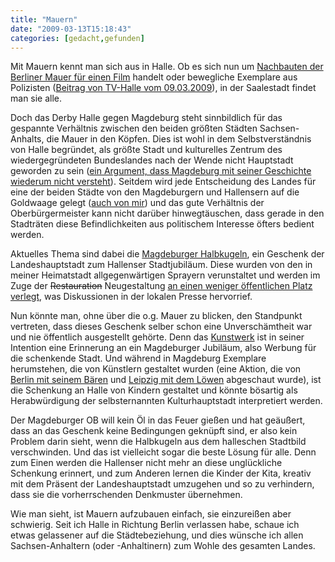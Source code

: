 ```yaml
---
title: "Mauern"
date: "2009-03-13T15:18:43"
categories: [gedacht,gefunden]
---
```


Mit Mauern kennt man sich aus in Halle. Ob es sich nun um [Nachbauten der Berliner Mauer für einen Film](http://www.mz-web.de/servlet/ContentServer?pagename=ksta/page&atype=ksArtikel&aid=1236150453832&calledPageId=987490165154) handelt oder bewegliche Exemplare aus Polizisten ([Beitrag von TV-Halle vom 09.03.2009](http://www.tvhalle.de/index.php?option=com_content&task=view&id=404&Itemid=84)), in der Saalestadt findet man sie alle.

Doch das Derby Halle gegen Magdeburg steht sinnbildlich für das gespannte Verhältnis zwischen den beiden größten Städten Sachsen-Anhalts, die Mauer in den Köpfen. Dies ist wohl in dem Selbstverständnis von Halle begründet, als größte Stadt und kulturelles Zentrum des wiedergegründeten Bundeslandes nach der Wende nicht Hauptstadt geworden zu sein ([ein Argument, dass Magdeburg mit seiner Geschichte wiederum nicht versteht](http://sanity.madcynic.com/2009/01/26/wie-man-eine-stadt-vor-den-kopf-stost/)). Seitdem wird jede Entscheidung des Landes für eine der beiden Städte von den Magdeburgern und Hallensern auf die Goldwaage gelegt ([auch von mir](/blog/2008/09/25/eu-bestatigt-it-always-rains-on-me/)) und das gute Verhältnis der Oberbürgermeister kann nicht darüber hinwegtäuschen, dass gerade in den Stadträten diese Befindlichkeiten aus politischem Interesse öfters bedient werden.

Aktuelles Thema sind dabei die [Magdeburger Halbkugeln](http://www.flickr.com/photos/7891209@N04/3314619976/), ein Geschenk der Landeshauptstadt zum Hallenser Stadtjubiläum. Diese wurden von den in meiner Heimatstadt allgegenwärtigen Sprayern verunstaltet und werden im Zuge der <del datetime="2009-03-13T13:44:10+00:00">Restauration</del> Neugestaltung [an einen weniger öffentlichen Platz verlegt](http://www.halleforum.de/Halle-Nachrichten/Halbkugeln-kommen-in-EinsteinKita/19798), was Diskussionen in der lokalen Presse hervorrief.

Nun könnte man, ohne über die o.g. Mauer zu blicken, den Standpunkt vertreten, dass dieses Geschenk selber schon eine Unverschämtheit war und nie öffentlich ausgestellt gehörte. Denn das [Kunstwerk](http://www.magdeburger-halbkugeln.de/) ist in seiner Intention eine Erinnerung an ein Magdeburger Jubiläum, also Werbung für die schenkende Stadt. Und während in Magdeburg Exemplare herumstehen, die von Künstlern gestaltet wurden (eine Aktion, die von [Berlin mit seinem Bären](http://www.buddy-baer.com/de.html) und [Leipzig mit dem Löwen](http://de.wikipedia.org/wiki/Tierparaden) abgeschaut wurde), ist die Schenkung an Halle von Kindern gestaltet und könnte bösartig als Herabwürdigung der selbsternannten Kulturhauptstadt interpretiert werden.

Der Magdeburger OB will kein Öl in das Feuer gießen und hat geäußert, dass an das Geschenk keine Bedingungen geknüpft sind, er also kein Problem darin sieht, wenn die Halbkugeln aus dem halleschen Stadtbild verschwinden. Und das ist vielleicht sogar die beste Lösung für alle. Denn zum Einen werden die Hallenser nicht mehr an diese unglückliche Schenkung erinnert, und zum Anderen lernen die Kinder der Kita, kreativ mit dem Präsent der Landeshauptstadt umzugehen und so zu verhindern, dass sie die vorherrschenden Denkmuster übernehmen.

Wie man sieht, ist Mauern aufzubauen einfach, sie einzureißen aber schwierig. Seit ich Halle in Richtung Berlin verlassen habe, schaue ich etwas gelassener auf die Städtebeziehung, und dies wünsche ich allen Sachsen-Anhaltern (oder -Anhaltinern) zum Wohle des gesamten Landes.
